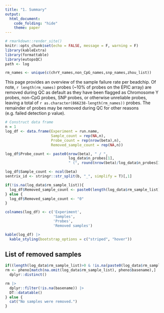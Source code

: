 ```yaml
---
title: "1. Summary"
output:
  html_document:
    code_folding: "hide"
    theme: paper
---
```


```r
# rmarkdown::render_site()
knitr::opts_chunk$set(echo = FALSE, message = F, warning = F)
library(kableExtra)
library(formattable)
library(eutopsQC)
path <- log

rm_names <- unique(c(chrY_names,non_CpG_names,snp_names,zhou_list))
```

This page provides an overview of the sample failure rate per beadchip. Of note, `r length(rm_names)` probes (~10% of probes on the EPIC array) are removed during QC as default as they have been flagged as Chromosome Y probes, non-CpG probes, SNP probes, or otherwise unreliable probes, leaving a total of `r as.character(866238-length(rm_names))` probes. The remainder of probes may be removed during QC for other reasons (e.g. failed detection p value).

```r
# Construct data frame
n = 1
log_df <- data.frame(Experiment = run.name,
                     Sample_count = rep(NA,n),
                     Probe_count = rep(nrow(beta),n),
                     Removed_sample_count = rep(NA,n))

log_df$Probe_count <- paste0(nrow(beta), " / ",
                             log_data$n_probes[1],
                             " (", round(nrow(beta)/log_data$n_probes[1]*100, 1), "%)")

log_df$Sample_count <- ncol(beta)
sentrix_id <- stringr::str_split(b, "_", simplify = T)[,1]

if(!is.na(log_data$rm_sample_list)){
  log_df$Removed_sample_count <- paste0(length(log_data$rm_sample_list))
} else {
  log_df$Removed_sample_count <- "0"
}

colnames(log_df) <- c('Experiment',
                      'Samples',
                      'Probes',
                      'Removed samples')

kable(log_df) |>
  kable_styling(bootstrap_options = c("striped", "hover"))
```

## List of removed samples

```r
if((length(log_data$rm_sample_list)>0 & !is.na(paste0(log_data$rm_sample_list, collapse = ",")))){
rm <- pheno[match(na.omit(log_data$rm_sample_list), pheno$basename),] |> 
  dplyr::distinct()

rm |> 
  dplyr::filter(!is.na(basename)) |> 
  DT::datatable()
} else {
  cat("No samples were removed.")
}
```

